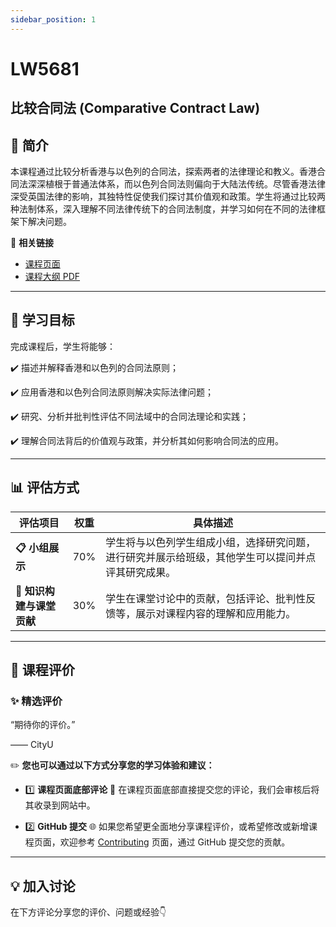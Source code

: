 ```yaml
---
sidebar_position: 1
---
```


# LW5681
## 比较合同法 (Comparative Contract Law)

## **📘 简介**
本课程通过比较分析香港与以色列的合同法，探索两者的法律理论和教义。香港合同法深深植根于普通法体系，而以色列合同法则偏向于大陆法传统。尽管香港法律深受英国法律的影响，其独特性促使我们探讨其价值观和政策。学生将通过比较两种法制体系，深入理解不同法律传统下的合同法制度，并学习如何在不同的法律框架下解决问题。

🔗 **相关链接**
- [课程页面](https://www.cityu.edu.hk/catalogue/pg/202425/course/LW5681.htm)
- [课程大纲 PDF](https://www.cityu.edu.hk/catalogue/pg/202425/course/LW5681.pdf)

---

## **🎯 学习目标**

完成课程后，学生将能够：

✔️ 描述并解释香港和以色列的合同法原则；

✔️ 应用香港和以色列合同法原则解决实际法律问题；

✔️ 研究、分析并批判性评估不同法域中的合同法理论和实践；

✔️ 理解合同法背后的价值观与政策，并分析其如何影响合同法的应用。

---

## **📊 评估方式**

| **评估项目**         | **权重** | **具体描述**                                                                                       |
|---------------------|---------|---------------------------------------------------------------------------------------------------|
| **📋 小组展示**       | 70%     | 学生将与以色列学生组成小组，选择研究问题，进行研究并展示给班级，其他学生可以提问并点评其研究成果。         |
| **💬 知识构建与课堂贡献** | 30%     | 学生在课堂讨论中的贡献，包括评论、批判性反馈等，展示对课程内容的理解和应用能力。                           |

---

## **💬 课程评价**

### ✨ **精选评价**
<div className={commentStyles.commentBox}>
    <p className={commentStyles.commentText}>
        “期待你的评价。”
    </p>
    <p className={commentStyles.commentAuthor}>—— CityU</p>
</div>

✏️ **您也可以通过以下方式分享您的学习体验和建议：**

- 1️⃣ **课程页面底部评论**
💬 在课程页面底部直接提交您的评论，我们会审核后将其收录到网站中。

- 2️⃣ **GitHub 提交**
🌐 如果您希望更全面地分享课程评价，或希望修改或新增课程页面，欢迎参考 [Contributing](https://penjc.github.io/cityU-navigator/contributing) 页面，通过 GitHub 提交您的贡献。

---

## **💡 加入讨论**

在下方评论分享您的评价、问题或经验👇
<Utterances />
